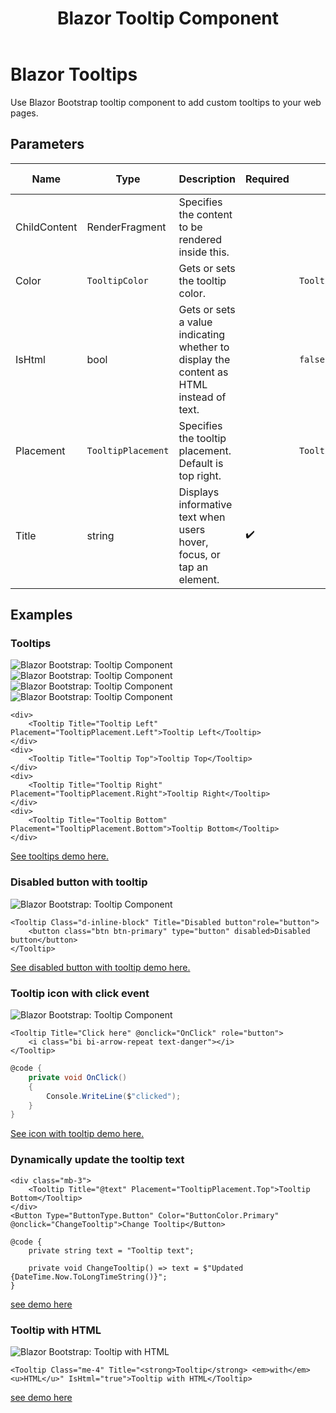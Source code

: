 ﻿---
title: Blazor Tooltip Component
description: Use Blazor Bootstrap tooltip component to add custom tooltips to your web pages.
image: https://i.imgur.com/uqvqb2i.jpg

sidebar_label: Tooltips
sidebar_position: 27
---


# Blazor Tooltips

Use Blazor Bootstrap tooltip component to add custom tooltips to your web pages.

<CarbonAd />

## Parameters

| Name | Type | Description | Required | Default | Added Version | 
|--|--|--|--|--|--|
| ChildContent | RenderFragment | Specifies the content to be rendered inside this. | | | 1.0.0 |
| Color | `TooltipColor` | Gets or sets the tooltip color. | | `TooltipColor.None` | 1.10.0 |
| IsHtml | bool | Gets or sets a value indicating whether to display the content as HTML instead of text. | | `false` | 2.1.0 |
| Placement | `TooltipPlacement` | Specifies the tooltip placement. Default is top right. | | `TooltipPlacement.Top` | 1.0.0 |
| Title | string | Displays informative text when users hover, focus, or tap an element. | ✔️ | | 1.0.0 |

## Examples

### Tooltips

<div>
    <img src="https://i.imgur.com/uqvqb2i.jpg" alt="Blazor Bootstrap: Tooltip Component" />
</div>

<div>
    <img src="https://i.imgur.com/ZHLTCvX.jpg" alt="Blazor Bootstrap: Tooltip Component" />
</div>

<div>
    <img src="https://i.imgur.com/jwJUhkV.jpg" alt="Blazor Bootstrap: Tooltip Component" />
</div>

<div>
    <img src="https://i.imgur.com/T2YMw9p.jpg" alt="Blazor Bootstrap: Tooltip Component" />
</div>

```cshtml showLineNumbers
<div>
    <Tooltip Title="Tooltip Left" Placement="TooltipPlacement.Left">Tooltip Left</Tooltip>
</div>
<div>
    <Tooltip Title="Tooltip Top">Tooltip Top</Tooltip>
</div>
<div>
    <Tooltip Title="Tooltip Right" Placement="TooltipPlacement.Right">Tooltip Right</Tooltip>
</div>
<div>
    <Tooltip Title="Tooltip Bottom" Placement="TooltipPlacement.Bottom">Tooltip Bottom</Tooltip>
</div>
```

[See tooltips demo here.](https://demos.blazorbootstrap.com/tooltips#examples)

### Disabled button with tooltip

<img src="https://i.imgur.com/PGlmZS3.jpg" alt="Blazor Bootstrap: Tooltip Component" />

```cshtml showLineNumbers
<Tooltip Class="d-inline-block" Title="Disabled button"role="button">
    <button class="btn btn-primary" type="button" disabled>Disabled button</button>
</Tooltip>
```
[See disabled button with tooltip demo here.](https://demos.blazorbootstrap.com/tooltips#disabled-button-with-tootip)

### Tooltip icon with click event

<img src="https://i.imgur.com/D3FrZba.jpg" alt="Blazor Bootstrap: Tooltip Component" />

```cshtml showLineNumbers
<Tooltip Title="Click here" @onclick="OnClick" role="button">
    <i class="bi bi-arrow-repeat text-danger"></i>
</Tooltip>
```

```cs showLineNumbers
@code {
    private void OnClick()
    {
        Console.WriteLine($"clicked");
    }
}
```
[See icon with tooltip demo here.](https://demos.blazorbootstrap.com/tooltips#icon-with-click-event)

### Dynamically update the tooltip text

```cshtml showLineNumbers
<div class="mb-3">
    <Tooltip Title="@text" Placement="TooltipPlacement.Top">Tooltip Bottom</Tooltip>
</div>
<Button Type="ButtonType.Button" Color="ButtonColor.Primary" @onclick="ChangeTooltip">Change Tooltip</Button>

@code {
    private string text = "Tooltip text";

    private void ChangeTooltip() => text = $"Updated {DateTime.Now.ToLongTimeString()}";
}
```
[see demo here](https://demos.blazorbootstrap.com/tooltips#dynamically-update-the-tooltip-text)

### Tooltip with HTML

<img src="https://i.imgur.com/2xuTx6b.png" alt="Blazor Bootstrap: Tooltip with HTML" />

```cshtml {} showLineNumbers
<Tooltip Class="me-4" Title="<strong>Tooltip</strong> <em>with</em> <u>HTML</u>" IsHtml="true">Tooltip with HTML</Tooltip>
```
[see demo here](https://demos.blazorbootstrap.com/tooltips#tooltip-with-html)
